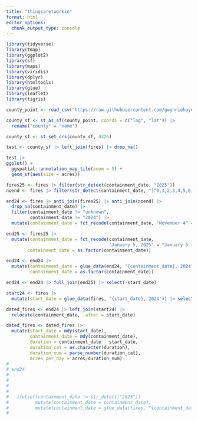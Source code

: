 ```yaml
---
title: "thingsaretworkin"
format: html
editor_options: 
  chunk_output_type: console
---
```


```r
library(tidyverse)
library(tmap)
library(ggplot2)
library(sf)
library(maps)
library(viridis)
library(dplyr)
library(htmltools)
library(glue)
library(leaflet)
library(tigris)
```

```r
county_point <- read_csv("https://raw.githubusercontent.com/gwynniehayes/gwynnie-aria/refs/heads/main/Final%20Project/cfips_location.csv")

county_sf <- st_as_sf(county_point, coords = c("lng", "lat")) |>
  rename("county" = "name")

county_sf <- st_set_crs(county_sf, 4326)

test <- county_sf |> left_join(fires) |> drop_na()

test |>
ggplot() +
  ggspatial::annotation_map_tile(zoom = 5) +
  geom_sf(aes(size = acres))


```


```r
fires25 <- fires |> filter(str_detect(containment_date, "2025"))
noend <- fires |> filter(str_detect(containment_date, "[^0,1,2,3,4,5,6,7,8,9]$"))

end24 <- fires |> anti_join(fires25) |> anti_join(noend) |>
  drop_na(containment_date) |>
  filter(containment_date != "unknown",
         containment_date != "2024") |>
  mutate(containment_date = fct_recode(containment_date, "November 4" = "{November 4"))

end25 <- fires25 |> 
  mutate(containment_date = fct_recode(containment_date, 
                                       "January 5, 2025" = "January 5 (2025)"),
        containment_date = as.factor(containment_date))

end24 <- end24 |>
  mutate(containment_date = glue_data(end24, "{containment_date}, 2024"),
         containment_date = as.factor(containment_date))

end24 <- end24 |> full_join(end25) |> select(-start_date)

start24 <- fires |>
  mutate(start_date = glue_data(fires, "{start_date}, 2024")) |> select(-containment_date)

dated_fires <- end24 |> left_join(start24) |> 
  relocate(containment_date, .after = start_date)

dated_fires <- dated_fires |>
  mutate(start_date = mdy(start_date),
         containment_date = mdy(containment_date),
         duration = containment_date - start_date,
         duration_cat = as.character(duration),
         duration_num = parse_number(duration_cat),
         acres_per_day = acres/duration_num) 
# 
# end24
# 
# 
# 
# 
#   ifelse((containment_date != str_detect("2025")) 
#          mutate(containment_date = containment_date),
#          mutate(containment_date = glue_data(fires, "{containment_date}, 2024")))
#          
```



